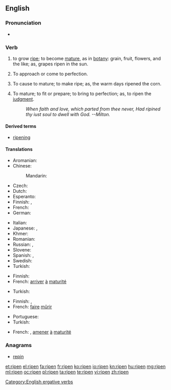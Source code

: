 ==English==
{{wikipedia|Ripening}}

===Pronunciation===
* {{IPA|/ɹaɪpən/|lang=en}}

===Verb===
{{en-verb}}

# {{intransitive}} to grow [[ripe]]; to become [[mature]], as in [[botany]]: grain, fruit, flowers, and the like; as, grapes ripen in the sun.
# {{intransitive}} To approach or come to perfection.
# {{transitive}} To cause to mature; to make ripe; as, the warm days  ripened the corn.
# {{transitive}} To mature; to fit or prepare; to bring to perfection; as, to ripen the [[judgment]].
#: ''When faith and love, which parted from thee never,       Had ripined thy iust soul to dwell with God. --Milton.''

====Derived terms====
* [[ripening]]

====Translations====
{{trans-top|to grow ripe}}
* Aromanian: {{t-|rup|coc}}
* Chinese:
*: Mandarin: {{t|cmn|成熟|tr=chéngshú|sc=Hani}}
* Czech: {{t-|cs|zrát}}
* Dutch: {{t+|nl|rijpen}}
* Esperanto: {{t-|eo|maturiĝi}}
* Finnish: {{t+|fi|kypsyä}}, {{t-|fi|tuleentua}}
* French: {{t+|fr|mûrir}}
* German: {{t-|de|reifen}}
{{trans-mid}}
* Italian: {{t+|it|maturare}}
* Japanese: {{t-|ja|熟す|tr=じゅくす, jukusu|sc=Jpan}}, {{t|ja|成熟|tr=せいじゅくする, seijuku suru|alt=成熟する|sc=Jpan}}
* Khmer: {{t+|km|ទុំ|tr=tum|sc=Khmr}}
* Romanian: {{t+|ro|coace}}
* Russian: {{t|ru|созревать|tr=sozrevátʹ|sc=Cyrl}} {{impf}}, {{t|ru|созреть|tr=sozrétʹ|sc=Cyrl}} {{pf}}
* Slovene: {{t|sl|zoreti}}
* Spanish: {{t+|es|madurar}}, {{t-|es|colorear}}
* Swedish: {{t+|sv|mogna}}
* Turkish: {{t+|tr|olgunlaşmak}}
{{trans-bottom}}

{{trans-top|to approach or come to perfection}}
* Finnish: {{t+|fi|valmistua}}
* French: [[arriver]] [[à]] [[maturité]]
{{trans-mid}}
* Turkish: {{t+|tr|olgunlaşmak}}
{{trans-bottom}}

{{trans-top|to cause to mature; to make ripe}}
* Finnish: {{t-|fi|kypsyttää}}, {{t-|fi|tuleennuttaa}}
* French: [[faire]] [[mûrir]]
{{trans-mid}}
* Portuguese: {{t+|pt|amadurecer}}
* Turkish: {{t+|tr|olgunlaşmak}}
{{trans-bottom}}

{{trans-top|to bring to perfection}}
* French: {{t+|fr|mûrir}}, [[amener]] [[à]] [[maturité]]
{{trans-mid}}
{{trans-bottom}}

===Anagrams===
* [[repin#English|repin]]

[[Category:English ergative verbs]]

[[et:ripen]]
[[el:ripen]]
[[fa:ripen]]
[[fr:ripen]]
[[ko:ripen]]
[[io:ripen]]
[[kn:ripen]]
[[hu:ripen]]
[[mg:ripen]]
[[ml:ripen]]
[[oc:ripen]]
[[pl:ripen]]
[[ta:ripen]]
[[te:ripen]]
[[vi:ripen]]
[[zh:ripen]]